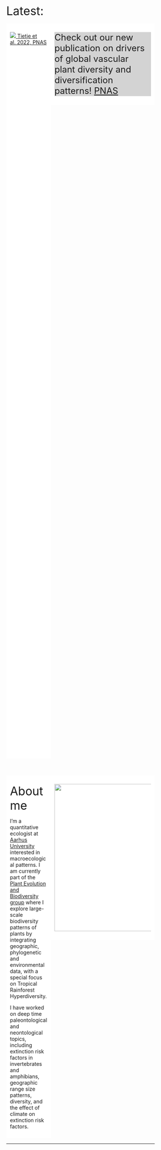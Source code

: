 


<div class="wrapper"></div>

<br>

<!-- <div style="background-color:lightgrey"> -->
<!--   <font size="5"> -->
<!--   <font color="red"> -->
<!--   NEWS : -->
<!--   </font> -->
<!--   Our paper on [Diversity partitioning in the Phanerozoic](https://www.pnas.org/content/early/2018/12/13/1814487116) in PNAS -->
<!--   </font> -->
<!-- </div> -->


 <font size="6">Latest: </font> 

<style>
* {
  box-sizing: border-box;
}

/* Create two equal columns that floats next to each other */
.column {
  float: left;
  padding: 10px;
}

.left {
  width: 30%;
}

.right {
  width: 70%;
}

/* Clear floats after the columns */
.row:after {
  content: "";
  display: table;
  clear: both;
}

/* Responsive layout - makes the two columns stack on top of each other instead of next to each other */
@media screen and (max-width: 600px) {
  .column {
    width: 100%;
  }
}
</style>

<style>
    .container {
        /* Testing mouse over on image  */
        position: relative;
        width: 100%;
        height: 50%;
    }
    .title {
            background-color: rgb(255, 255, 255);
            opacity: .5;
            /*positioned relative to parent div (container) */
            position: absolute;   
            /* bottom margin is 0 so that it coincides with container's bottom margin*/
            bottom: -10%;
            left: 5%;
            color: black;
            width: 90%;
            font-size: 20px;
            font-family: Helvetica, Arial, sans-serif;
            padding: 0;      
            /* padding was formerly: 10px 0; */
            text-align: center;
            /*invisible because opacity is 0*/
            opacity: 0;           
            transition: 0.6s;
        }
    .container:hover .title {
        /*becomes visible on hover*/
            opacity: .90;       
    }
</style>

</head>
<body>

<div class="row">
  
  <div class="column left" style="background-color:#FFFFFF;">
  
  <!-- <div style="width=400 height=400"> -->

<div class = "container">
<a href = "https://doi.org/10.1073/pnas.2120662119">
  <img src="GlobalDrivers.png">
      <!-- <div class="title"> -->
          Tietje et al. 2022, PNAS
</a>
</div>

<!-- old version -->
  <!-- </div> -->
  <!-- <a href="https://doi.org/10.1073/pnas.2120662119"> -->
  <!--        <img alt="PNAS link" src="GlobalDrivers.png" -->
  <!--        width=400 height=300> -->
  <!-- </a> -->
  <!-- </div> -->

</div>


  <div class="column right" style="background-color:#FFFFFF;">

  
<div style="background-color:lightgrey">
  <font size="5">
  <font color="red">
  </font>
  Check out our new publication on drivers of global vascular plant diversity and diversification patterns!
  [PNAS]("https://doi.org/10.1073/pnas.2120662119")
  </font>
</div>
  
  </div>
  
</div>

  <br>



<div class="row">
  
  <div class="column left" style="background-color:#FFFFFF;">
  
 <font size="6">About me </font> 
 
   I'm a quantitative ecologist at [Aarhus University](https://pure.au.dk/portal/en/persons/melanie-tietje(6abaa223-a82b-4577-acce-f2ead58ba86b).html) interested in macroecological patterns. I am currently part of the     [Plant Evolution and Biodiversity group]((https://peb-group.net/trf)) where I explore large-scale biodiversity patterns of plants by integrating geographic, phylogenetic and environmental data, with a special         focus on Tropical Rainforest Hyperdiversity.

  I have worked on deep time paleontological and neontological topics, including extinction risk factors in invertebrates and amphibians, geographic range size patterns, diversity, and the effect of climate on         extinction risk factors.


</div>

<div class="column right" style="background-color:#FFFFFF;">

  
<img src="me_Arizona2022.png" width=400px>
  
  </div>
  
</div>


------


